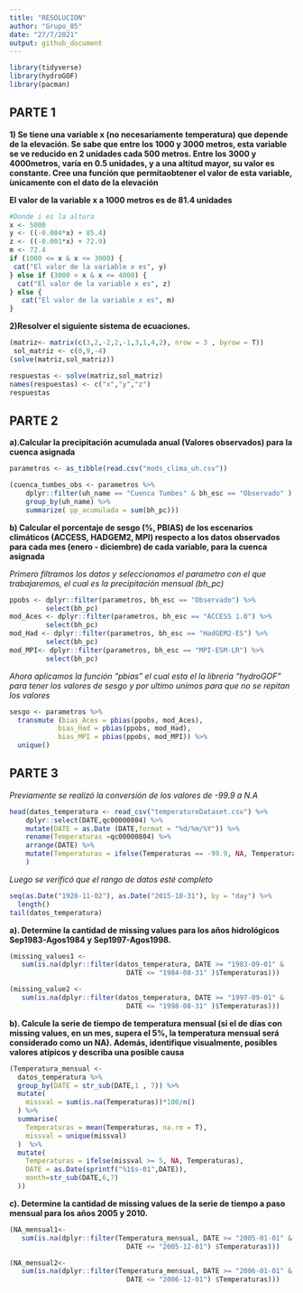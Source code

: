 ```yaml
---
title: "RESOLUCION"
author: "Grupo_05"
date: "27/7/2021"
output: github_document
---
```


```r
library(tidyverse)
library(hydroGOF)
library(pacman)
```

## PARTE 1 

**1) Se tiene una variable x (no necesariamente temperatura) que depende de la 
elevación. Se sabe que entre los 1000 y 3000 metros, esta variable se ve 
reducido en 2 unidades cada 500 metros. Entre los 3000 y 4000metros, varía 
en 0.5 unidades, y a una altitud mayor, su valor es constante. Cree una función 
que permitaobtener el valor de esta variable, ́unicamente con el dato de la
elevación** 

**El valor de la variable x a 1000 metros es de 81.4 unidades**

```r
#Donde i es la altura
x <- 5000
y <- ((-0.004*x) + 85.4)
z <- ((-0.001*x) + 72.9)
m <- 72.4
if (1000 <= x & x <= 3000) {
 cat("El valor de la variable x es", y)
} else if (3000 < x & x <= 4000) {
  cat("El valor de la variable x es", z)
} else {
   cat("El valor de la variable x es", m)
}
```

**2)Resolver el siguiente sistema de ecuaciones.**

```r
(matriz<- matrix(c(3,2,-2,2,-1,3,1,4,2), nrow = 3 , byrow = T))
 sol_matriz <- c(0,9,-4)
(solve(matriz,sol_matriz))
```
```r
respuestas <- solve(matriz,sol_matriz)
names(respuestas) <- c("x","y","z")
respuestas
```


## PARTE 2

**a).Calcular la precipitación acumulada anual (Valores observados) 
para la cuenca asignada**
```r
parametros <- as_tibble(read.csv("mods_clima_uh.csv")) 
```

```r
(cuenca_tumbes_obs <- parametros %>%
    dplyr::filter(uh_name == "Cuenca Tumbes" & bh_esc == "Observado" ) %>%
    group_by(uh_name) %>% 
    summarize( pp_acumulada = sum(bh_pc)))
```



**b) Calcular el porcentaje de sesgo (%, PBIAS) de los escenarios climáticos 
(ACCESS, HADGEM2, MPI) respecto a los datos observados para cada mes 
(enero - diciembre) de cada variable, para la cuenca asignada**

*Primero filtramos los datos y seleccionamos el parametro con el que
trabajaremos, el cual es la precipitación mensual (bh_pc)*
```r
ppobs <- dplyr::filter(parametros, bh_esc == "Observado") %>% 
         select(bh_pc)
mod_Aces <- dplyr::filter(parametros, bh_esc == "ACCESS 1.0") %>% 
         select(bh_pc)
mod_Had <- dplyr::filter(parametros, bh_esc == "HadGEM2-ES") %>% 
         select(bh_pc)
mod_MPI<- dplyr::filter(parametros, bh_esc == "MPI-ESM-LR") %>% 
         select(bh_pc)
```

*Ahora aplicamos la función "pbias" el cual esta el la libreria "hydroGOF" 
para tener los valores de sesgo y por ultimo unimos para que no se repitan los
valores*

```r
sesgo <- parametros %>% 
  transmute (bias_Aces = pbias(ppobs, mod_Aces),
            bias_Had = pbias(ppobs, mod_Had),
            bias_MPI = pbias(ppobs, mod_MPI)) %>% 
  unique()
```
## PARTE 3
*Previamente se realizó la conversión de los valores de -99.9 a N.A*
```r
head(datos_temperatura <- read_csv("temperatureDataset.csv") %>%
    dplyr::select(DATE,qc00000804) %>%
    mutate(DATE = as.Date (DATE,format = "%d/%m/%Y")) %>%
    rename(Temperaturas =qc00000804) %>%
    arrange(DATE) %>%
    mutate(Temperaturas = ifelse(Temperaturas == -99.9, NA, Temperaturas))
    ) 
```
*Luego se verificó que el rango de datos esté completo*
```r
seq(as.Date("1928-11-02"), as.Date("2015-10-31"), by = "day") %>%
  length()
tail(datos_temperatura)
```

**a). Determine la cantidad de missing values para los años hidrológicos
Sep1983-Agos1984 y Sep1997-Agos1998.**

```r
(missing_values1 <- 
   sum(is.na(dplyr::filter(datos_temperatura, DATE >= "1983-09-01" &
                             DATE <= "1984-08-31" )$Temperaturas)))
```

```r
(missing_value2 <- 
   sum(is.na(dplyr::filter(datos_temperatura, DATE >= "1997-09-01" &
                             DATE <= "1998-08-31" )$Temperaturas)))
```

**b). Calcule la serie de tiempo de temperatura mensual (si el de días con 
missing values, en un mes, supera el 5%, la temperatura mensual será considerado
como un NA). Además, identifique visualmente, posibles valores atípicos y
describa una posible causa**

```r
(Temperatura_mensual <- 
  datos_temperatura %>%
  group_by(DATE = str_sub(DATE,1 , 7)) %>%
  mutate(
    missval = sum(is.na(Temperaturas))*100/n()
  ) %>%
  summarise(
    Temperaturas = mean(Temperaturas, na.rm = T),
    missval = unique(missval)
  )  %>%
  mutate(
    Temperaturas = ifelse(missval >= 5, NA, Temperaturas),
    DATE = as.Date(sprintf("%1$s-01",DATE)),
    month=str_sub(DATE,6,7)
  ))
```

**c). Determine la cantidad de missing values de la serie de tiempo a paso
mensual para los años 2005 y 2010.**

```r
(NA_mensual1<- 
   sum(is.na(dplyr::filter(Temperatura_mensual, DATE >= "2005-01-01" & 
                             DATE <= "2005-12-01") $Temperaturas)))
```


```r
(NA_mensual2<- 
   sum(is.na(dplyr::filter(Temperatura_mensual, DATE >= "2006-01-01" & 
                             DATE <= "2006-12-01") $Temperaturas)))
```


